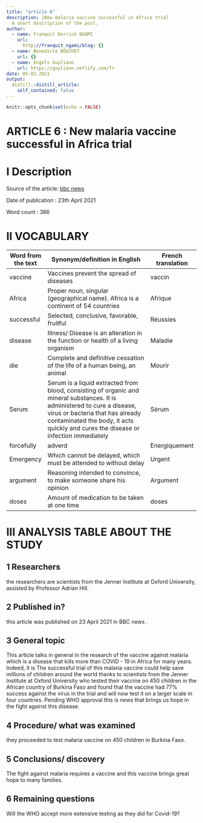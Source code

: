 ```yaml
---
title: "article 6"
description: |New malaria vaccine successful in Africa trial
  A short description of the post.
author:
  - name: Franquit Derrick NGAMI
    url:
      http://franquit_ngami/blog: {}
  - name: Benedicte BOUCHET
    url: {}
  - name: Engels Guyliann
    url: https://guyliann.netlify.com/fr
date: 05-03-2021
output:
  distill::distill_article:
    self_contained: false
---
```


```r
knitr::opts_chunk$set(echo = FALSE)
```



# **ARTICLE 6 : New malaria vaccine successful in Africa trial**

# **I Description**

Source of the article:  [bbc news](https://www.bbc.co.uk/newsround/56860191) 

Date of publication : 23th April 2021

Word count : 386

# **II VOCABULARY**

| Word from the text | Synonym/definition in English                                                                                                                                                                                                                        | French translation |
| ------------------ | ---------------------------------------------------------------------------------------------------------------------------------------------------------------------------------------------------------------------------------------------------- | ------------------ |
| vaccine            | Vaccines prevent the spread of diseases                                                                                                                                                                                                              | vaccin             |
| Africa             | Proper noun, singular (geographical name). Africa is a continent of 54 countries                                                                                                                                                                     | Afrique            |
| successful         | Selected, conclusive, favorable, fruitful                                                                                                                                                                                                            | Réussies           |
| disease            | Illness/ Disease is an alteration in the function or health of a living organism                                                                                                                                                                     | Maladie            |
| die                | Complete and definitive cessation of the life of a human being, an animal                                                                                                                                                                            | Mourir             |
| Serum              | Serum is a liquid extracted from blood, consisting of organic and mineral substances. It is administered to cure a disease, virus or bacteria that has already contaminated the body, it acts quickly and cures the disease or infection immediately | Sérum              |
| forcefully         | adverd                                                                                                                                                                                                                                               | Energiquement      |
| Emergency          |  Which cannot be   delayed, which must be attended to without delay                                                                                                                                                                                  | Urgent             |
| argument           | Reasoning intended to convince, to make someone share his opinion                                                                                                                                                                                    | Argument           |
| doses              | Amount of medication to be taken at one time                                                                                                                                                                                                         | doses              |

# **III ANALYSIS TABLE ABOUT THE STUDY**

## **1 Researchers**


the researchers are scientists from the Jenner Institute at Oxford University, assisted by Professor Adrian Hill.

## **2 Published in?**

 
this article was published on 23 April 2021 in BBC news .

## **3 General topic**

This article talks in general in the research of the vaccine against malaria which is a disease that kills more than COVID - 19 in Africa for many years. Indeed, it is 
The successful trial of this malaria vaccine could help save millions of children around the world thanks to scientists from the Jenner Institute at Oxford University who tested their vaccine on 450 children in the African country of Burkina Faso and found that the vaccine had 77% success against the virus in the trial and will now test it on a larger scale in four countries. Pending WHO approval this is news that brings us hope in the fight against this disease.


## **4 Procedure/ what was examined**

they proceeded to test malaria vaccine on 450 children in Burkina Faso.


## **5 Conclusions/ discovery**

The fight against malaria requires a vaccine and this vaccine brings great hope to many families.

## **6 Remaining questions**

Will the WHO accept more extensive testing as they did for Covid-19?






